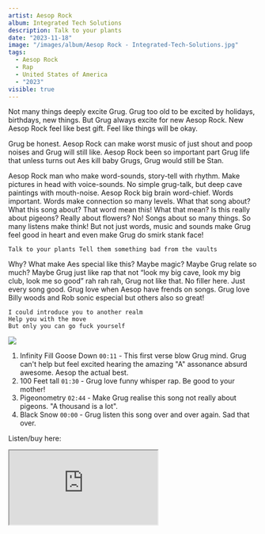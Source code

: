```yaml
---
artist: Aesop Rock
album: Integrated Tech Solutions
description: Talk to your plants
date: "2023-11-18"
image: "/images/album/Aesop Rock - Integrated-Tech-Solutions.jpg"
tags:
  - Aesop Rock
  - Rap
  - United States of America
  - "2023"
visible: true
---
```


Not many things deeply excite Grug. Grug too old to be excited by holidays, birthdays, new things. But Grug always excite for new Aesop Rock. New Aesop Rock feel like best gift. Feel like things will be okay.

Grug be honest. Aesop Rock can make worst music of just shout and poop noises and Grug will still like. Aesop Rock been so important part Grug life that unless turns out Aes kill baby Grugs, Grug would still be Stan.

Aesop Rock man who make word-sounds, story-tell with rhythm. Make pictures in head with voice-sounds. No simple grug-talk, but deep cave paintings with mouth-noise. Aesop Rock big brain word-chief. Words important. Words make connection so many levels. What that song about? What this song about? That word mean this! What that mean? Is this really about pigeons? Really about flowers? No! Songs about so many things. So many listens make think! But not just words, music and sounds make Grug feel good in heart and even make Grug do smirk stank face!

`Talk to your plants Tell them something bad from the vaults`

Why? What make Aes special like this? Maybe magic? Maybe Grug relate so much? Maybe Grug just like rap that not “look my big cave, look my big club, look me so good” rah rah rah, Grug not like that. No filler here. Just every song good. Grug love when Aesop have frends on songs. Grug love Billy woods and Rob sonic especial but others also so great!

`I could introduce you to another realm` <br />
`Help you with the move` <br />
`But only you can go fuck yourself`

<img src="\images\album\Aesop Rock - Integrated-Tech-Solutions - Aes.jpg" />

1.  Infinity Fill Goose Down `00:11` - This first verse blow Grug mind. Grug can't help but feel excited hearing the amazing "A" assonance absurd awesome. Aesop the actual best.
1.  100 Feet tall `01:30` - Grug love funny whisper rap. Be good to your mother!
1.  Pigeonometry `02:44` - Make Grug realise this song not really about pigeons. "A thousand is a lot".
1.  Black Snow `00:00` - Grug listen this song over and over again. Sad that over.

Listen/buy here:

<iframe
  style={{ border: "0", width: "350px", height: "1055px" }}
  src="https://bandcamp.com/EmbeddedPlayer/album=154091511/size=large/bgcol=333333/linkcol=ffffff/transparent=true/"
  seamless>
  <a href="https://aesoprock.bandcamp.com/album/integrated-tech-solutions">
    Integrated Tech Solutions by Aesop Rock
  </a>
</iframe>

